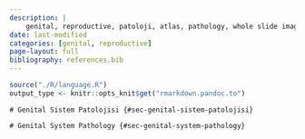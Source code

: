 ```yaml
---
description: |
    genital, reproductive, patoloji, atlas, pathology, whole slide image, virtual microscopy, virtual microscope, sanal mikroskop
date: last-modified
categories: [genital, reproductive]
page-layout: full
bibliography: references.bib
---
```



```r

source("./R/language.R")
output_type <- knitr::opts_knit$get("rmarkdown.pandoc.to")

```



```asis
# Genital Sistem Patolojisi {#sec-genital-sistem-patolojisi}
```


```asis
# Genital System Pathology {#sec-genital-system-pathology}
```

